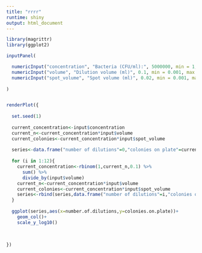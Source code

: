 ---
title: "rrrr"
runtime: shiny
output: html_document
---

```{r}
library(magrittr)
library(ggplot2)
```


```{r, echo=FALSE}

inputPanel(

  numericInput("concentration", "Bacteria (CFU/ml):", 5000000, min = 1, max = 1000000000000),
  numericInput("volume", "Dilution volume (ml)", 0.1, min = 0.001, max = 1000000000000),
  numericInput("spot_volume", "Spot volume (ml)", 0.02, min = 0.001, max = 1)
  
)


renderPlot({
  
  set.seed(1)
  
  current_concentration<-input$concentration
  current_n<-current_concentration*input$volume
  current_colonies<-current_concentration*input$spot_volume
  
  series<-data.frame("number of dilutions"=0,"colonies on plate"=current_colonies)
  
  for (i in 1:12){
    current_concentration<-rbinom(1,current_n,0.1) %>% 
      sum() %>% 
      divide_by(input$volume)
    current_n<-current_concentration*input$volume
    current_colonies<-current_concentration*input$spot_volume
    series<-rbind(series,data.frame("number of dilutions"=i,"colonies on plate"=current_colonies))
  }
  
  ggplot(series,aes(x=number.of.dilutions,y=colonies.on.plate))+
    geom_col()+
    scale_y_log10()
  
  
  
})
```

